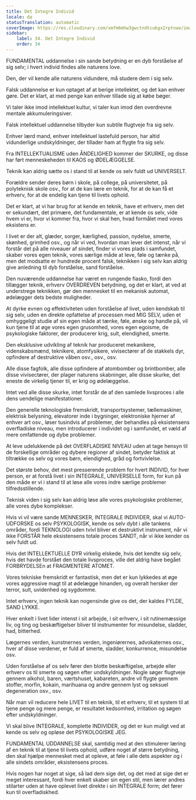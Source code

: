 ```yaml
---
title: Det Integre Individ
locale: da
statusTranslation: automatic
coverImage: https://res.cloudinary.com/xmfm6mhw3gwctndtcubgx2rptnae/image/upload/v1740337243/small_cover_educacion_fundamental_a051170f1c.webp
sidebar:
    label: 34. Det Integre Individ
    order: 34
---
```

FUNDAMENTAL uddannelse i sin sande betydning er en dyb forståelse af sig selv; i hvert individ findes alle naturens love.

Den, der vil kende alle naturens vidundere, må studere dem i sig selv.

Falsk uddannelse er kun optaget af at berige intellektet, og det kan enhver gøre. Det er klart, at med penge kan enhver tillade sig at købe bøger.

Vi taler ikke imod intellektuel kultur, vi taler kun imod den overdrevne mentale akkumuleringsiver.

Falsk intellektuel uddannelse tilbyder kun subtile flugtveje fra sig selv.

Enhver lærd mand, enhver intellektuel lastefuld person, har altid vidunderlige undskyldninger, der tillader ham at flygte fra sig selv.

Fra INTELLEKTUALISME uden ÅNDELIGHED kommer der SKURKE, og disse har ført menneskeheden til KAOS og ØDELÆGGELSE.

Teknik kan aldrig sætte os i stand til at kende os selv fuldt ud UNIVERSELT.

Forældre sender deres børn i skole, på college, på universitetet, på polyteknisk skole osv., for at de kan lære en teknik, for at de kan få et erhverv, for at de endelig kan tjene til livets ophold.

Det er klart, at vi har brug for at kende en teknik, have et erhverv, men det er sekundært, det primære, det fundamentale, er at kende os selv, vide hvem vi er, hvor vi kommer fra, hvor vi skal hen, hvad formålet med vores eksistens er.

I livet er der alt, glæder, sorger, kærlighed, passion, nydelse, smerte, skønhed, grimhed osv., og når vi ved, hvordan man lever det intenst, når vi forstår det på alle niveauer af sindet, finder vi vores plads i samfundet, skaber vores egen teknik, vores særlige måde at leve, føle og tænke på, men det modsatte er hundrede procent falsk, teknikken i sig selv kan aldrig give anledning til dyb forståelse, sand forståelse.

Den nuværende uddannelse har været en rungende fiasko, fordi den tillægger teknik, erhverv OVERDREVEN betydning, og det er klart, at ved at understrege teknikken, gør den mennesket til en mekanisk automat, ødelægger dets bedste muligheder.

At dyrke evnen og effektiviteten uden forståelse af livet, uden kendskab til sig selv, uden en direkte opfattelse af processen med MIG SELV, uden et omhyggeligt studie af sin egen måde at tænke, føle, ønske og handle på, vil kun tjene til at øge vores egen grusomhed, vores egen egoisme, de psykologiske faktorer, der producerer krig, sult, elendighed, smerte.

Den eksklusive udvikling af teknik har produceret mekanikere, videnskabsmænd, teknikere, atomfysikere, vivisectører af de stakkels dyr, opfindere af destruktive våben osv., osv., osv.

Alle disse fagfolk, alle disse opfindere af atombomber og brintbomber, alle disse vivisectører, der plager naturens skabninger, alle disse skurke, det eneste de virkelig tjener til, er krig og ødelæggelse.

Intet ved alle disse skurke, intet forstår de af den samlede livsproces i alle dens uendelige manifestationer.

Den generelle teknologiske fremskridt, transportsystemer, tællemaskiner, elektrisk belysning, elevatorer inde i bygninger, elektroniske hjerner af enhver art osv., løser tusindvis af problemer, der behandles på eksistensens overfladiske niveau, men introducerer i individet og i samfundet, et væld af mere omfattende og dybe problemer.

At leve udelukkende på det OVERFLADISKE NIVEAU uden at tage hensyn til de forskellige områder og dybere regioner af sindet, betyder faktisk at tiltrække os selv og vores børn, elendighed, gråd og fortvivlelse.

Det største behov, det mest presserende problem for hvert INDIVID, for hver person, er at forstå livet i sin INTEGRALE, UNIVERSELLE form, for kun på den måde er vi i stand til at løse alle vores indre særlige problemer tilfredsstillende.

Teknisk viden i sig selv kan aldrig løse alle vores psykologiske problemer, alle vores dybe komplekser.

Hvis vi vil være sande MENNESKER, INTEGRALE INDIVIDER, skal vi AUTO-UDFORSKE os selv PSYKOLOGISK, kende os selv dybt i alle tankens områder, fordi TEKNOLOGI uden tvivl bliver et destruktivt instrument, når vi ikke FORSTÅR hele eksistensens totale proces SANDT, når vi ikke kender os selv fuldt ud.

Hvis det INTELLEKTUELLE DYR virkelig elskede, hvis det kendte sig selv, hvis det havde forstået den totale livsproces, ville det aldrig have begået FORBRYDELSEn at FRAGMENTERE ATOMET.

Vores tekniske fremskridt er fantastisk, men det er kun lykkedes at øge vores aggressive magt til at ødelægge hinanden, og overalt hersker der terror, sult, uvidenhed og sygdomme.

Intet erhverv, ingen teknik kan nogensinde give os det, der kaldes FYLDE, SAND LYKKE.

Hver enkelt i livet lider intenst i sit arbejde, i sit erhverv, i sit rutinemæssige liv, og ting og beskæftigelser bliver til instrumenter for misundelse, sladder, had, bitterhed.

Lægernes verden, kunstnernes verden, ingeniørernes, advokaternes osv., hver af disse verdener, er fuld af smerte, sladder, konkurrence, misundelse osv.

Uden forståelse af os selv fører den blotte beskæftigelse, arbejde eller erhverv os til smerte og søgen efter undskyldninger. Nogle søger flugtveje gennem alkohol, baren, værtshuset, kabareten, andre vil flygte gennem stoffer, morfin, kokain, marihuana og andre gennem lyst og seksuel degeneration osv., osv.

Når man vil reducere hele LIVET til en teknik, til et erhverv, til et system til at tjene penge og mere penge, er resultatet kedsomhed, irritation og søgen efter undskyldninger.

Vi skal blive INTEGRALE, komplette INDIVIDER, og det er kun muligt ved at kende os selv og opløse det PSYKOLOGISKE JEG.

FUNDAMENTAL UDDANNELSE skal, samtidig med at den stimulerer læring af en teknik til at tjene til livets ophold, udføre noget af større betydning, den skal hjælpe mennesket med at opleve, at føle i alle dets aspekter og i alle sindets områder, eksistensens proces.

Hvis nogen har noget at sige, så lad dem sige det, og det med at sige det er meget interessant, fordi hver enkelt skaber sin egen stil, men lærer andres stilarter uden at have oplevet livet direkte i sin INTEGRALE form; det fører kun til overfladiskhed.


